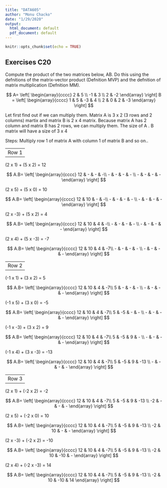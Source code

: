 ```yaml
---
title: "DATA605"
author: "Monu Chacko"
date: "1/29/2020"
output:
  html_document: default
  pdf_document: default
---
```


```r
knitr::opts_chunk$set(echo = TRUE)
```

## Exercises C20

Compute the product of the two matrices below, AB. Do this using the defnitions of the matrix-vector product (Defnition MVP) and the defnition of matrix multiplication
(Defnition MM).

$$
A=
\left[
  \begin{array}{cccc}
  2 & 5 \\
  -1 & 3 \\
  2 & -2 
  \end{array}
\right]
 B =
\left[
  \begin{array}{cccc}
  1 & 5 & -3 & 4 \\
  2 & 0 & 2 & -3
  \end{array}
\right]
$$

Let first find out if we can multiply them. Matrix A is 3 x 2 (3 rows and 2 columns) martix and matrix B is 2 x 4 matrix. Because matrix A has 2 column and matrix B has 2 rows, we can multiply them. The size of A . B matrix will have a size of 3 x 4 

Steps:
Multiply row 1 of matrix A with column 1 of matrix B and so on..

------------------------------------------------
Row 1
------------------------------------------------

(2 x 1) + (5 x 2) = 12

$$
A.B=
\left[
  \begin{array}{cccc}
  12 &  - &  - &  -\\
  - & - &  - &  - \\
  - & - &  - &  - 
  \end{array}
\right]
$$

(2 x 5) + (5 x 0) = 10

$$
A.B=
\left[
  \begin{array}{cccc}
  12 &  10 &  - &  -\\
  - & - &  - &  - \\
  - & - &  - &  - 
  \end{array}
\right]
$$

(2 x -3) + (5 x 2) = 4

$$
A.B=
\left[
  \begin{array}{cccc}
  12 &  10 &  4 &  -\\
  - & - &  - &  - \\
  - & - &  - &  - 
  \end{array}
\right]
$$

(2 x 4) + (5 x -3) = -7

$$
A.B=
\left[
  \begin{array}{cccc}
  12 &  10 &  4 &  -7\\
  - & - &  - &  - \\
  - & - &  - &  - 
  \end{array}
\right]
$$

------------------------------------------------
Row 2
------------------------------------------------


(-1 x 1) + (3 x 2) = 5

$$
A.B=
\left[
  \begin{array}{cccc}
  12 &  10 &  4 &  -7\\
  5 & - &  - &  - \\
  - & - &  - &  - 
  \end{array}
\right]
$$

(-1 x 5) + (3 x 0) = -5

$$
A.B=
\left[
  \begin{array}{cccc}
  12 &  10 &  4 &  -7\\
  5 & -5 &  - &  - \\
  - & - &  - &  - 
  \end{array}
\right]
$$

(-1 x -3) + (3 x 2) = 9

$$
A.B=
\left[
  \begin{array}{cccc}
  12 &  10 &  4 &  -7\\
  5 & -5 &  9 &  - \\
  - & - &  - &  - 
  \end{array}
\right]
$$

(-1 x 4) + (3 x -3) = -13

$$
A.B=
\left[
  \begin{array}{cccc}
  12 &  10 &  4 &  -7\\
  5 & -5 &  9 &  -13 \\
  - & - &  - &  - 
  \end{array}
\right]
$$

------------------------------------------------
Row 3
------------------------------------------------

(2 x 1) + (-2 x 2) = -2

$$
A.B=
\left[
  \begin{array}{cccc}
  12 &  10 &  4 &  -7\\
  5 & -5 &  9 &  -13 \\
  -2 & - &  - &  - 
  \end{array}
\right]
$$

(2 x 5) + (-2 x 0) = 10

$$
A.B=
\left[
  \begin{array}{cccc}
  12 &  10 &  4 &  -7\\
  5 & -5 &  9 &  -13 \\
  -2 & 10 &  - &  - 
  \end{array}
\right]
$$

(2 x -3) + (-2 x 2) = -10

$$
A.B=
\left[
  \begin{array}{cccc}
  12 &  10 &  4 &  -7\\
  5 & -5 &  9 &  -13 \\
  -2 & 10 &  -10 &  - 
  \end{array}
\right]
$$

(2 x 4) + (-2 x -3) = 14

$$
A.B=
\left[
  \begin{array}{cccc}
  12 &  10 &  4 &  -7\\
  5 & -5 &  9 &  -13 \\
  -2 & 10 &  -10 &  14 
  \end{array}
\right]
$$
